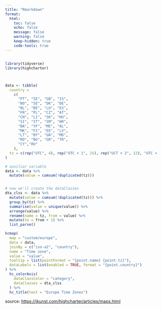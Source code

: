 ```yaml
---
title: "Rmarkdown"
format:
  html:
    toc: false
    echo: false
    message: false
    warning: false
    keep-hidden: true
    code-tools: true
---
```



## 

```r
library(tidyverse)
library(highcharter)



data <- tibble(
  country =
    c(
      "PT", "IE", "GB", "IS",
      "NO", "SE", "DK", "DE", 
      "NL", "BE", "LU", "ES", 
      "FR", "PL", "CZ", "AT",
      "CH", "LI", "SK", "HU", 
      "SI", "IT", "SM", "HR", 
      "BA", "YF", "ME", "AL", 
      "MK", "FI", "EE", "LV", 
      "LT", "BY", "UA", "MD", 
      "RO", "BG", "GR", "TR", 
      "CY","RU"
    ),
  tz = c(rep("UTC", 4), rep("UTC + 1", 25), rep("UCT + 2", 12), "UTC + 3")
)

# auxiliar variable
data <- data %>%
  mutate(value = cumsum(!duplicated(tz)))


# now we'll create the dataClasses
dta_clss <- data %>%
  mutate(value = cumsum(!duplicated(tz))) %>%
  group_by(tz) %>%
  summarise(value = unique(value)) %>%
  arrange(value) %>%
  rename(name = tz, from = value) %>%
  mutate(to = from + 1) %>%
  list_parse()

hcmap(
  map = "custom/europe",
  data = data,
  joinBy = c("iso-a2", "country"),
  name = "Time zone",
  value = "value",
  tooltip = list(pointFormat = "{point.name} {point.tz}"),
  dataLabels = list(enabled = TRUE, format = "{point.country}")
) %>%
  hc_colorAxis(
    dataClassColor = "category",
    dataClasses = dta_clss
  ) %>%
  hc_title(text = "Europe Time Zones")
```

source: <https://jkunst.com/highcharter/articles/maps.html>





